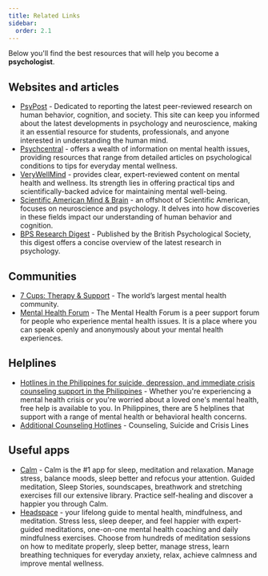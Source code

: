 ```yaml
---
title: Related Links
sidebar:
  order: 2.1
---
```


Below you'll find the best resources that will help you become a **psychologist**.

## Websites and articles
- [PsyPost](https://www.psypost.org/) - Dedicated to reporting the latest peer-reviewed research on human behavior, cognition, and society. This site can keep you informed about the latest developments in psychology and neuroscience, making it an essential resource for students, professionals, and anyone interested in understanding the human mind.
- [Psychcentral](https://psychcentral.com/) - offers a wealth of information on mental health issues, providing resources that range from detailed articles on psychological conditions to tips for everyday mental wellness.
- [VeryWellMind](https://www.verywellmind.com/) - provides clear, expert-reviewed content on mental health and wellness. Its strength lies in offering practical tips and scientifically-backed advice for maintaining mental well-being.
- [Scientific American Mind & Brain](https://www.scientificamerican.com/mind-and-brain/) - an offshoot of Scientific American, focuses on neuroscience and psychology. It delves into how discoveries in these fields impact our understanding of human behavior and cognition.
- [BPS Research Digest](https://www.bps.org.uk/collections/research-digest) - Published by the British Psychological Society, this digest offers a concise overview of the latest research in psychology.


## Communities
- [7 Cups: Therapy & Support](https://www.7cups.com/community/) - The world’s largest mental health community.
- [Mental Health Forum](https://www.mentalhealthforum.net/forum/forums/psychological-and-talking-therapies.224/) - The Mental Health Forum is a peer support forum for people who experience mental health issues. It is a place where you can speak openly and anonymously about your mental health experiences.

## Helplines

- [Hotlines in the Philippines for suicide, depression, and immediate crisis counseling support in the Philippines](https://findahelpline.com/countries/ph) - Whether you're experiencing a mental health crisis or you're worried about a loved one's mental health, free help is available to you. In Philippines, there are 5 helplines that support with a range of mental health or behavioral health concerns.
- [Additional Counseling Hotlines](https://blog.opencounseling.com/hotlines-ph/) - Counseling, Suicide and Crisis Lines

## Useful apps

- [Calm](https://play.google.com/store/apps/details?id=com.calm.android&pcampaignid=web_share) - Calm is the #1 app for sleep, meditation and relaxation. Manage stress, balance moods, sleep better and refocus your attention. Guided meditation, Sleep Stories, soundscapes, breathwork and stretching exercises fill our extensive library. Practice self-healing and discover a happier you through Calm.
- [Headspace](https://play.google.com/store/apps/details?id=com.getsomeheadspace.android&pcampaignid=web_share) - your lifelong guide to mental health, mindfulness, and meditation. Stress less, sleep deeper, and feel happier with expert-guided meditations, one-on-one mental health coaching and daily mindfulness exercises. Choose from hundreds of meditation sessions on how to meditate properly, sleep better, manage stress, learn breathing techniques for everyday anxiety, relax, achieve calmness and improve mental wellness.